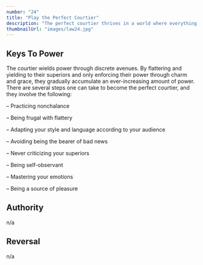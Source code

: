 ```yaml
---
number: "24"
title: "Play the Perfect Courtier"
description: "The perfect courtier thrives in a world where everything revolves around power and political dexterity. He has mastered the art of indirection; he flatters, yields to superiors, and asserts power over others in the most oblique and graceful manner. Learn and apply the laws of courtiership and there will be no limit to how far you can rise in the court."
thumbnailUrl: "images/law24.jpg"
---
```


## Keys To Power

The courtier wields power through discrete avenues. By flattering and yielding to their superiors and only enforcing their power through charm and grace, they gradually accumulate an ever-increasing amount of power. There are several steps one can take to become the perfect courtier, and they involve the following:

– Practicing nonchalance

– Being frugal with flattery

– Adapting your style and language according to your audience

– Avoiding being the bearer of bad news

– Never criticizing your superiors

– Being self-observant

– Mastering your emotions

– Being a source of pleasure

## Authority

n/a

## Reversal

n/a
